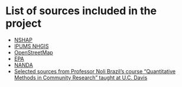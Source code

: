 # List of sources included in the project

-   [NSHAP](https://www.icpsr.umich.edu/web/NACDA/studies/34921#)\
-   [IPUMS NHGIS](https://www.nhgis.org/)\
-   [OpenStreetMap](https://www.openstreetmap.org/#map=6/40.007/-2.488)\
-   [EPA](https://www.epa.gov/data)
-   [NANDA](https://www.icpsr.umich.edu/web/ICPSR/series/1920)
- [Selected sources from Professor Noli Brazil's course "Quantitative Methods in Community Research" taught at U.C. Davis](https://crd150.github.io/ndata.html)



